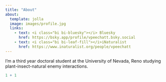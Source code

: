```yaml
---
title: "About"
about: 
  template: jolla
  image: images/profile.jpg
  links: 
    - text: <i class="bi bi-bluesky"></i> Bluesky
      href: https://bsky.app/profile/vpeechatt.bsky.social
    - text: <i class="bi bi-leaf-fill"></i>iNaturalist
      href: https://www.inaturalist.org/people/vpeechatt
---
```


I'm a third year doctoral student at the University of Nevada, Reno studying plant-insect-natural enemy interactions.

```r
1 + 1
```
